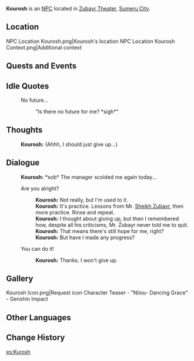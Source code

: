 {{Character Infobox
|type             = NPC
|image            = NPC Kourosh.png
|region           = Sumeru
|affiliation      = Zubayr Theater
|title            = Juggler
|ancestry         = <!-- Clan/family -->
|father           = 
|mother           = 
|spouse           = 
|sibling          = 
|child            = 
|relative         = 
|voiceEN          = 
|voiceCN          = 
|voiceJP          = 
|dialoguereward   = 
}}
'''Kourosh''' is an [[NPC]] located in [[Zubayr Theater]], [[Sumeru City]].

==Location==
<gallery>
NPC Location Kourosh.png|Kourosh's location
NPC Location Kourosh Context.png|Additional context
</gallery>
<!--
==Profile==
''(To be added.)''

===Personality===
''(To be added.)''

===Appearance===
''(To be added.)''
-->
==Quests and Events==
{{Quests and Events}}

==Idle Quotes==
{{Dialogue start}}
: {{DIcon|Idle}} No future...
:: {{A|VO Kourosh 01.ogg}} "Is there no future for me? *sigh*"
{{Dialogue end}}

==Thoughts==
{{All Schemes to Know Explanation|name=Kourosh}}
:{{A|VO Kourosh All Schemes to Know 01.ogg}} '''Kourosh:''' (Ahhh, I should just give up...)

==Dialogue==
{{Dialogue start}}
:'''Kourosh:''' *sob* The manager scolded me again today...
:{{DIcon}} Are you alright?
::'''Kourosh:''' Not really, but I'm used to it.
::'''Kourosh:''' It's practice. Lessons from Mr. [[Sheikh Zubayr]], then more practice. Rinse and repeat.
::'''Kourosh:''' I thought about giving up, but then I remembered how, despite all his criticisms, Mr. Zubayr never told me to quit.
::'''Kourosh:''' That means there's still hope for me, right?
::'''Kourosh:''' But have I made any progress?
:{{DIcon}} You can do it!
::'''Kourosh:''' Thanks. I won't give up.
{{Dialogue end}}
<!--
==Event Dialogue==
===Event Name===
{{Dialogue start}}
:'''{{subst:PAGENAME}}:'''
{{Dialogue end}}

==Trivia==
* 
-->
==Gallery==
<gallery>
Kourosh Icon.png|Request icon
Character Teaser - "Nilou- Dancing Grace" - Genshin Impact
</gallery>

==Other Languages==
{{Other Languages
|default_hidden = 1
|en      = Kourosh
|zhs     = 库洛什
|zhs_rm  = Kùluòshí
|zht     = 庫洛什
|zht_rm  = Kùluòshí
|ja      = クーロシ
|ja_rm   = Kuuroshi
|ko      = 쿠로시
|ko_rm   = Kurosi
|es      = Kurosh
|fr      = Kourosh
|ru      = Курош
|th      = Kourosh
|vi      = Kourosh
|de      = Kourosh
|id      = Kourosh
|pt      = Kourosh
|tr      = Kourosh
|it      = Kourosh
}}

==Change History==
{{Change History|3.0}}

[[es:Kurosh]]